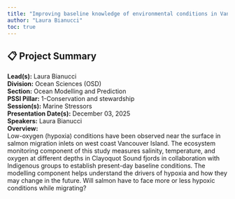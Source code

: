 ```yaml
---
title: "Improving baseline knowledge of environmental conditions in Vancouver Islands fjords through observations and modelling, with a focus on hypoxia dynamics, climate change, and the potential implications for Pacific salmon"
author: "Laura Bianucci"
toc: true
---
```


## 📋 Project Summary

**Lead(s):** Laura Bianucci  
**Division:** Ocean Sciences (OSD)  
**Section:** Ocean Modelling and Prediction  
**PSSI Pillar:** 1-Conservation and stewardship  
**Session(s):** Marine Stressors  
**Presentation Date(s):** December 03, 2025  
**Speakers:** Laura Bianucci  
**Overview:**  
Low-oxygen (hypoxia) conditions have been observed near the surface in salmon migration inlets on west coast Vancouver Island. The ecosystem monitoring component of this study measures salinity, temperature, and oxygen at different depths in Clayoquot Sound fjords in collaboration with Indigenous groups to establish present-day baseline conditions. The modelling component helps understand the drivers of hypoxia and how they may change in the future. Will salmon have to face more or less hypoxic conditions while migrating?   

